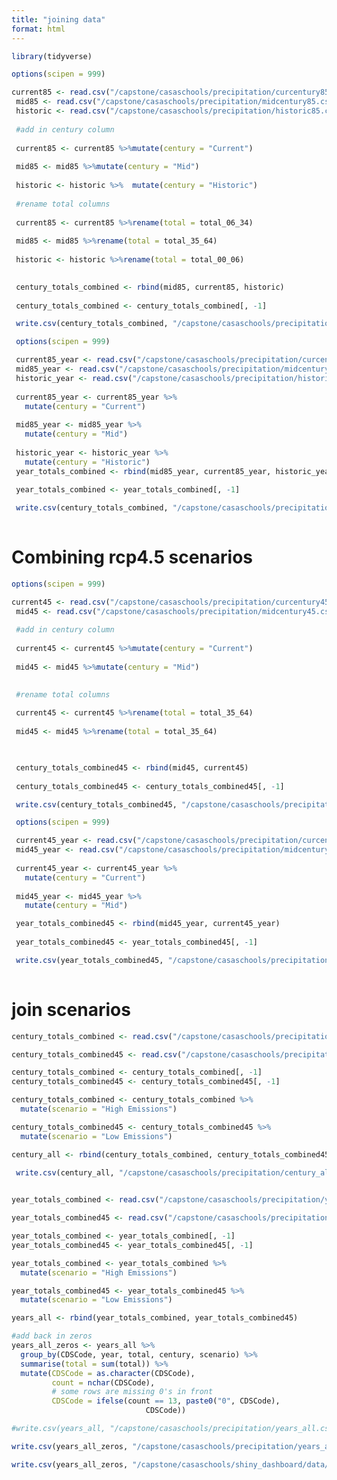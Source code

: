 ```yaml
---
title: "joining data"
format: html
---
```


```r
library(tidyverse)
```

```r
options(scipen = 999)

current85 <- read.csv("/capstone/casaschools/precipitation/curcentury85.csv")
 mid85 <- read.csv("/capstone/casaschools/precipitation/midcentury85.csv")
 historic <- read.csv("/capstone/casaschools/precipitation/historic85.csv")
 
 #add in century column
 
 current85 <- current85 %>%mutate(century = "Current")
 
 mid85 <- mid85 %>%mutate(century = "Mid")
 
 historic <- historic %>%  mutate(century = "Historic")
 
 #rename total columns
 
 current85 <- current85 %>%rename(total = total_06_34)
 
 mid85 <- mid85 %>%rename(total = total_35_64)
 
 historic <- historic %>%rename(total = total_00_06)
 

 century_totals_combined <- rbind(mid85, current85, historic)
 
 century_totals_combined <- century_totals_combined[, -1]

 write.csv(century_totals_combined, "/capstone/casaschools/precipitation/century_totals_combined.csv")


```

```r

 options(scipen = 999)

 current85_year <- read.csv("/capstone/casaschools/precipitation/curcentury85_year.csv")
 mid85_year <- read.csv("/capstone/casaschools/precipitation/midcentury85_year.csv")
 historic_year <- read.csv("/capstone/casaschools/precipitation/historic85_year.csv")
 
 current85_year <- current85_year %>%
   mutate(century = "Current")
 
 mid85_year <- mid85_year %>%
   mutate(century = "Mid")
 
 historic_year <- historic_year %>% 
   mutate(century = "Historic")
 year_totals_combined <- rbind(mid85_year, current85_year, historic_year)
 
 year_totals_combined <- year_totals_combined[, -1]

 write.csv(century_totals_combined, "/capstone/casaschools/precipitation/year_totals_combined.csv")
 
```

# Combining rcp4.5 scenarios

```r
options(scipen = 999)

current45 <- read.csv("/capstone/casaschools/precipitation/curcentury45.csv")
 mid45 <- read.csv("/capstone/casaschools/precipitation/midcentury45.csv")
 
 #add in century column
 
 current45 <- current45 %>%mutate(century = "Current")
 
 mid45 <- mid45 %>%mutate(century = "Mid")

 
 #rename total columns
 
 current45 <- current45 %>%rename(total = total_35_64)
 
 mid45 <- mid45 %>%rename(total = total_35_64)

 

 century_totals_combined45 <- rbind(mid45, current45)
 
 century_totals_combined45 <- century_totals_combined45[, -1]

 write.csv(century_totals_combined45, "/capstone/casaschools/precipitation/century_totals_combined45.csv")
```

```r
 options(scipen = 999)

 current45_year <- read.csv("/capstone/casaschools/precipitation/curcentury45_year.csv")
 mid45_year <- read.csv("/capstone/casaschools/precipitation/midcentury45_year.csv")
 
 current45_year <- current45_year %>%
   mutate(century = "Current")
 
 mid45_year <- mid45_year %>%
   mutate(century = "Mid")

 year_totals_combined45 <- rbind(mid45_year, current45_year)
 
 year_totals_combined45 <- year_totals_combined45[, -1]

 write.csv(year_totals_combined45, "/capstone/casaschools/precipitation/year_totals_combined45.csv")
 
```

# join scenarios

```r
century_totals_combined <- read.csv("/capstone/casaschools/precipitation/century_totals_combined.csv")

century_totals_combined45 <- read.csv("/capstone/casaschools/precipitation/century_totals_combined45.csv")

century_totals_combined <- century_totals_combined[, -1]
century_totals_combined45 <- century_totals_combined45[, -1]

century_totals_combined <- century_totals_combined %>% 
  mutate(scenario = "High Emissions")

century_totals_combined45 <- century_totals_combined45 %>% 
  mutate(scenario = "Low Emissions")

century_all <- rbind(century_totals_combined, century_totals_combined45)

 write.csv(century_all, "/capstone/casaschools/precipitation/century_all.csv")
 
```

```r
year_totals_combined <- read.csv("/capstone/casaschools/precipitation/year_totals_combined.csv")

year_totals_combined45 <- read.csv("/capstone/casaschools/precipitation/year_totals_combined45.csv")

year_totals_combined <- year_totals_combined[, -1]
year_totals_combined45 <- year_totals_combined45[, -1]

year_totals_combined <- year_totals_combined %>% 
  mutate(scenario = "High Emissions")

year_totals_combined45 <- year_totals_combined45 %>% 
  mutate(scenario = "Low Emissions")

years_all <- rbind(year_totals_combined, year_totals_combined45)

#add back in zeros
years_all_zeros <- years_all %>% 
  group_by(CDSCode, year, total, century, scenario) %>% 
  summarise(total = sum(total)) %>% 
  mutate(CDSCode = as.character(CDSCode),
         count = nchar(CDSCode),
         # some rows are missing 0's in front
         CDSCode = ifelse(count == 13, paste0("0", CDSCode),
                              CDSCode))

#write.csv(years_all, "/capstone/casaschools/precipitation/years_all.csv")

write.csv(years_all_zeros, "/capstone/casaschools/precipitation/years_all_zeros.csv")

write.csv(years_all_zeros, "/capstone/casaschools/shiny_dashboard/data/precipitation/years_all_zeros.csv")
```

